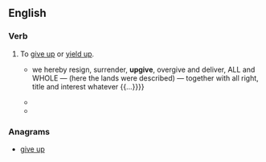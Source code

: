 ==English==

===Verb===
{{en-verb|upgives|upgiving|upgave|upgiven}}

# {{context|transitive|obsolete|poetic|Scottish law|lang=en}} To [[give up]] or [[yield up]].
#* {{quote-book|year=1811|author=Robert Bell|title=A System of the Forms of Deeds Used in Scotland|url=http://books.google.com/books?id=KrA2AAAAIAAJ|page=116
|passage={{...}} we hereby resign, surrender, '''upgive''', overgive and deliver, ALL and WHOLE — (here the lands were described) — together with all right, title and interest whatever {{...}}}}
#* {{quote-book|year=1849|author=[[w:Robert Wharton Landis|Robert Wharton Landis]]|title=Liberty's Triumph: A Poem|url=http://books.google.com/books?id=ai81AAAAMAAJ|page=255
|passage=Then, too, are Jersey's sons all resolute, / Repairing to the camp in numbers great, / Their sufferings to avenge upon the foe, / Which all must cease should Jersey be '''upgiven'''.}}
#* {{quote-book|year=1906|author=[[w:Charles Montagu Doughty|Charles Montagu Doughty]]|title=The Dawn in Britain|url=http://books.google.com/books?id=RPPoer0jfqwC|page=4
|passage=There fell a sudden rain then, from the gods: / Which glisters, in the sun, like golden hairs; / And earth '''upgave''' sweet savour of her sod, / Mingled with iron stink of sweat and blood.}}

===Anagrams===
* [[give up#English|give up]]